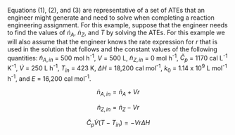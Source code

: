 Equations (1), (2), and (3) are representative of a set of ATEs that an engineer might generate and need to solve when completing a reaction engineering assignment. For this example, suppose that the engineer needs to find the values of $\dot{n}_A$, $\dot{n}_Z$, and $T$ by solving the ATEs. For this example we will also assume that the engineer knows the rate expression for $r$ that is used in the solution that follows and the constant values of the following quantities: $\dot n_{A,in}$ = 500 mol h^-1^, $V$ = 500 L, $\dot n_{Z,in}$ = 0 mol h^-1^, $\breve{C}_p$ = 1170 cal L^-1^ K^-1^, $\dot{V}$ = 250 L h^-1^, $T_{in}$ = 423 K, $\Delta H$ = 18,200 cal mol^-1^, $k_0$ = 1.14 x 10^9^ L mol^-1^ h^-1^, and $E$ = 16,200 cal mol^-1^.

$$
\dot n_{A,in} =  \dot n_A + Vr \tag{1}
$$

$$
\dot n_{Z,in} = \dot n_Z - Vr \tag{2}
$$

$$
\breve{C}_p \dot{V}\left(  T - T_{in} \right) = - Vr\Delta H \tag{3}
$$
